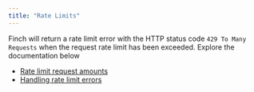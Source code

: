 ```yaml
---
title: "Rate Limits"
---
```


Finch will return a rate limit error with the HTTP status code `429 To Many Requests` when the request rate limit has been exceeded. Explore the documentation below 

- [Rate limit request amounts](https://developer.tryfinch.com/docs/reference/64f780582a5a2-rate-limits)
- [Handling rate limit errors](/Implementation-Guide/Optimize/Mitigate-Errors#rate-limit-errors)